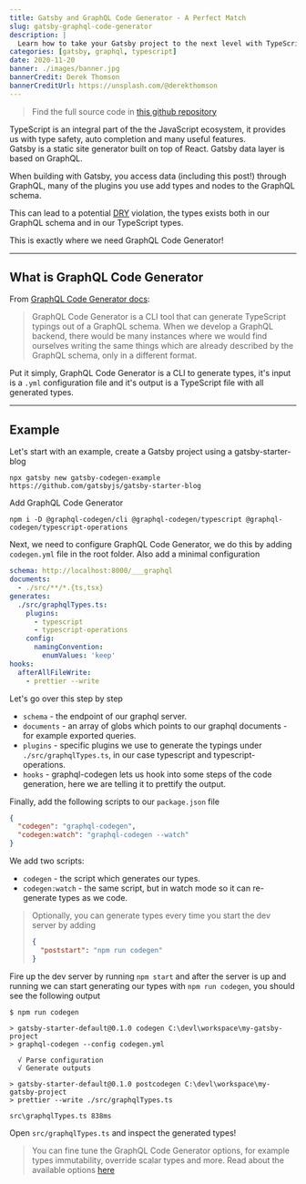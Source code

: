 ```yaml
---
title: Gatsby and GraphQL Code Generator - A Perfect Match
slug: gatsby-graphql-code-generator
description: |
  Learn how to take your Gatsby project to the next level with TypeScript and GraphQL Code Generator
categories: [gatsby, graphql, typescript]
date: 2020-11-20
banner: ./images/banner.jpg
bannerCredit: Derek Thomson
bannerCreditUrl: https://unsplash.com/@derekthomson
---
```


> Find the full source code in [this github repository](https://github.com/talohana/gatsby-codegen-example)

TypeScript is an integral part of the the JavaScript ecosystem, it provides us with type safety, auto completion and many useful features.  
Gatsby is a static site generator built on top of React. Gatsby data layer is based on GraphQL.

When building with Gatsby, you access data (including this post!) through GraphQL, many of the plugins you use add
types and nodes to the GraphQL schema.

This can lead to a potential [DRY](https://en.wikipedia.org/wiki/Don%27t_repeat_yourself) violation, the types exists both in our
GraphQL schema and in our TypeScript types.

This is exactly where we need GraphQL Code Generator!

---

## What is GraphQL Code Generator

From [GraphQL Code Generator docs](https://graphql-code-generator.com/docs/getting-started/index):

> GraphQL Code Generator is a CLI tool that can generate TypeScript typings out of a GraphQL schema.
> When we develop a GraphQL backend, there would be many instances where we would find ourselves
> writing the same things which are already described by the GraphQL schema, only in a different format.

Put it simply, GraphQL Code Generator is a CLI to generate types, it's input is a `.yml` configuration file and it's output is a TypeScript file
with all generated types.

---

## Example

Let's start with an example, create a Gatsby project using a gatsby-starter-blog

```shell
npx gatsby new gatsby-codegen-example https://github.com/gatsbyjs/gatsby-starter-blog
```

Add GraphQL Code Generator

```shell
npm i -D @graphql-codegen/cli @graphql-codegen/typescript @graphql-codegen/typescript-operations
```

Next, we need to configure GraphQL Code Generator, we do this by adding `codegen.yml` file in the root folder.
Also add a minimal configuration

```yml
schema: http://localhost:8000/___graphql
documents:
  - ./src/**/*.{ts,tsx}
generates:
  ./src/graphqlTypes.ts:
    plugins:
      - typescript
      - typescript-operations
    config:
      namingConvention:
        enumValues: 'keep'
hooks:
  afterAllFileWrite:
    - prettier --write
```

Let's go over this step by step

- `schema` - the endpoint of our graphql server.
- `documents` - an array of globs which points to our graphql documents - for example exported queries.
- `plugins` - specific plugins we use to generate the typings under `./src/graphqlTypes.ts`, in our case typescript and typescript-operations.
- `hooks` - graphql-codegen lets us hook into some steps of the code generation, here we are telling it to prettify the output.

Finally, add the following scripts to our `package.json` file

```json
{
  "codegen": "graphql-codegen",
  "codegen:watch": "graphql-codegen --watch"
}
```

We add two scripts:

- `codegen` - the script which generates our types.
- `codegen:watch` - the same script, but in watch mode so it can re-generate types as we code.

> Optionally, you can generate types every time you start the dev server by adding
>
> ```json
> {
>   "poststart": "npm run codegen"
> }
> ```

Fire up the dev server by running `npm start` and after the server is up and running we can start generating our types with `npm run codegen`,
you should see the following output

```shell
$ npm run codegen

> gatsby-starter-default@0.1.0 codegen C:\devl\workspace\my-gatsby-project
> graphql-codegen --config codegen.yml

  √ Parse configuration
  √ Generate outputs

> gatsby-starter-default@0.1.0 postcodegen C:\devl\workspace\my-gatsby-project
> prettier --write ./src/graphqlTypes.ts

src\graphqlTypes.ts 838ms
```

Open `src/graphqlTypes.ts` and inspect the generated types!

> You can fine tune the GraphQL Code Generator options, for example types immutability, override scalar types and more.
> Read about the available options [here](https://graphql-code-generator.com/docs/plugins/typescript)
